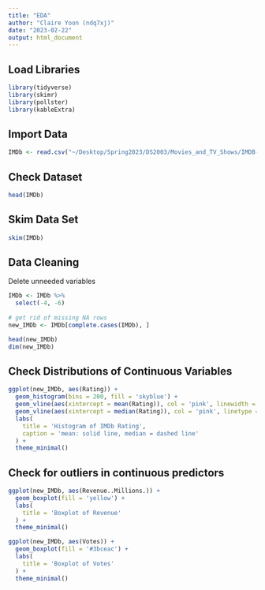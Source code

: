 ```yaml
---
title: "EDA"
author: "Claire Yoon (ndq7xj)"
date: "2023-02-22"
output: html_document
---
```


## Load Libraries

```r
library(tidyverse)
library(skimr)
library(pollster)
library(kableExtra)
```

## Import Data

```r
IMDb <- read.csv("~/Desktop/Spring2023/DS2003/Movies_and_TV_Shows/IMDB-Movie-Data.csv")
```

## Check Dataset

```r
head(IMDb)
```

## Skim Data Set
```r
skim(IMDb)
```

## Data Cleaning
Delete unneeded variables
```r
IMDb <- IMDb %>%
  select(-4, -6)
  
# get rid of missing NA rows
new_IMDb <- IMDb[complete.cases(IMDb), ]

head(new_IMDb)
dim(new_IMDb)
```

## Check Distributions of Continuous Variables

```r
ggplot(new_IMDb, aes(Rating)) +
  geom_histogram(bins = 200, fill = 'skyblue') + 
  geom_vline(aes(xintercept = mean(Rating)), col = 'pink', linewidth = 1) +
  geom_vline(aes(xintercept = median(Rating)), col = 'pink', linetype = 'dashed') +
  labs(
    title = 'Histogram of IMDb Rating',
    caption = 'mean: solid line, median = dashed line'
  ) +
  theme_minimal()
```

## Check for outliers in continuous predictors

```r
ggplot(new_IMDb, aes(Revenue..Millions.)) +
  geom_boxplot(fill = 'yellow') + 
  labs(
    title = 'Boxplot of Revenue'
  ) +
  theme_minimal()
```

```r
ggplot(new_IMDb, aes(Votes)) +
  geom_boxplot(fill = '#3bceac') + 
  labs(
    title = 'Boxplot of Votes'
  ) +
  theme_minimal()
```


















